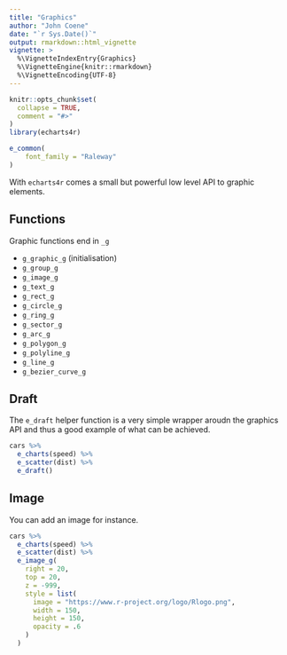 ```yaml
---
title: "Graphics"
author: "John Coene"
date: "`r Sys.Date()`"
output: rmarkdown::html_vignette
vignette: >
  %\VignetteIndexEntry{Graphics}
  %\VignetteEngine{knitr::rmarkdown}
  %\VignetteEncoding{UTF-8}
---
```


```r
knitr::opts_chunk$set(
  collapse = TRUE,
  comment = "#>"
)
library(echarts4r)

e_common(
    font_family = "Raleway"
)
```

With `echarts4r` comes a small but powerful low level API to graphic elements.

## Functions

Graphic functions end in `_g`

- `g_graphic_g` (initialisation)
- `g_group_g`
- `g_image_g`
- `g_text_g`
- `g_rect_g`
- `g_circle_g`
- `g_ring_g`
- `g_sector_g`
- `g_arc_g`
- `g_polygon_g`
- `g_polyline_g`
- `g_line_g`
- `g_bezier_curve_g`

## Draft

The `e_draft` helper function is a very simple wrapper aroudn the graphics API and thus a good example of what can be achieved.

```r
cars %>% 
  e_charts(speed) %>% 
  e_scatter(dist) %>%
  e_draft()
```

## Image

You can add an image for instance.

```r
cars %>% 
  e_charts(speed) %>% 
  e_scatter(dist) %>%
  e_image_g(
    right = 20,
    top = 20,
    z = -999,
    style = list(
      image = "https://www.r-project.org/logo/Rlogo.png",
      width = 150,
      height = 150,
      opacity = .6
    )
  )
```